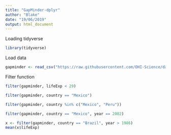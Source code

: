 ```yaml
---
title: "GapMinder-dplyr"
author: "Blake"
date: "19/06/2019"
output: html_document
---
```


Loading tidyverse

```r
library(tidyverse)
```

Load data

```r
gapminder <- read_csv("https://raw.githubusercontent.com/OHI-Science/data-science-training/master/data/gapminder.csv")
```


Filter function

```r
filter(gapminder, lifeExp < 29)

filter(gapminder, country == "Mexico")

filter(gapminder, country %in% c("Mexico", "Peru"))

filter(gapminder, country == "Mexico", year == 2002)

x <- filter(gapminder, country == "Brazil", year > 1986)  
mean(x$lifeExp)  


```

